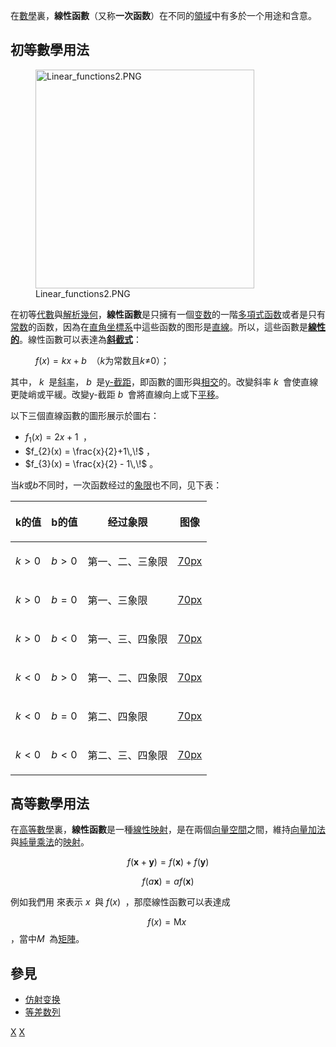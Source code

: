 {{Translating|[[:en:linear_function|:en:linear function]]
|time=2018-04-25T03:52:50+00:00}}
{{distinguish|线性映射}}
在[[數學|數學]]裏，'''線性函數'''（又称'''一次函数'''）在不同的[[領域|領域]]中有多於一个用途和含意。

==初等數學用法==
{{main|函數}}
[[File:Linear_functions2.PNG|350px]] 

在初等[[代數|代數]]與[[解析幾何|解析幾何]]，'''線性函數'''是只擁有一個[[变数|变数]]的一階[[多項式|多項式]][[函数|函数]]或者是只有[[常数|常数]]的函数，因為在[[直角坐標系|直角坐標系]]中這些函数的图形是[[直線|直線]]。所以，這些函數是[[線性關係|'''線性的''']]。線性函數可以表達為'''[[斜率#斜截式|斜截式]]'''：

: <math>f(x) = kx + b\,\!</math> （<math>k</math>为常数且<math>k</math>≠<math>0</math>）；

其中， <math>k\,\!</math> 是[[斜率|斜率]]， <math>b\,\!</math> 是[[截距|y-截距]]，即函數的圖形與{{tsl|en|y-axis|y-軸}}[[相交|相交]]的{{tsl|en|y-coordinate|y-坐標}}。改變斜率 <math>k\,\!</math> 會使直線更陡峭或平緩。改變y-截距 <math>b\,\!</math> 會將直線向上或下[[平移|平移]]。

以下三個直線函數的圖形展示於圖右：

* <math>f_{1}(x) = 2x+1\,\!</math> ，
* <math>f_{2}(x) = \frac{x}{2}+1\,\!</math> ，
* <math>f_{3}(x) = \frac{x}{2} - 1\,\!</math> 。

当<math>k</math>或<math>b</math>不同时，一次函数经过的[[象限|象限]]也不同，见下表：
{|class="wikitable"
!k的值!!b的值!!经过象限!!图像
|-
|<math>k>0</math>||<math>b>0</math>||第一、二、三象限||[[file:一次函数_一二三象限.png|70px]]
|-
|<math>k>0</math>||<math>b=0</math>||第一、三象限||[[file:正比例函数_k大于0.png|70px]]
|-
|<math>k>0</math>||<math>b<0</math>||第一、三、四象限||[[file:一次函数_一三四象限.png|70px]]
|-
|<math>k<0</math>||<math>b>0</math>||第一、二、四象限||[[file:一次函数_一二四象限.png|70px]]
|-
|<math>k<0</math>||<math>b=0</math>||第二、四象限||[[file:正比例函数_k小于0.png|70px]]
|-
|<math>k<0</math>||<math>b<0</math>||第二、三、四象限||[[file:一次函数_二三四象限.png|70px]]
|}

==高等數學用法==
{{main|線性關係}}
在[[高等數學|高等數學]]裏，'''線性函數'''是一種[[線性映射|線性映射]]，是在兩個[[向量空間|向量空間]]之間，維持[[向量運算|向量加法]]與[[純量乘法|純量乘法]]的[[映射|映射]]。

:<math>f(\mathbf{x} + \mathbf{y}) = f(\mathbf{x}) + f(\mathbf{y}) </math>

:<math>f(a\mathbf{x}) = af(\mathbf{x})
</math>

例如我們用{{tsl|en|coordinate vector|坐標向量}} 來表示 <math>x\,\!</math> 與 <math>f(x)\,\!</math> ，那麼線性函數可以表達成
:<math>f(x) = \mathrm{M}x\,\!</math>，當中<math>M\,\!</math> 為[[矩陣|矩陣]]。

==參見==
*[[仿射变换|仿射变换]]
*[[等差数列|等差数列]]

{{多項式}}

[[Category:多項式|X]]
[[Category:函數|X]]